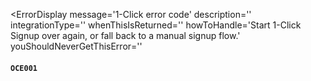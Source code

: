 
<ErrorDisplay
  message='1-Click error code'
  description=''
  integrationType=''
  whenThisIsReturned=''
  howToHandle='Start 1-Click Signup over again, or fall back to a manual signup flow.'
  youShouldNeverGetThisError=''
>
  #### `OCE001`
</ErrorDisplay>

